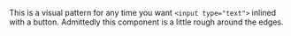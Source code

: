 
This is a visual pattern for any time you want `<input type="text">` inlined with a button. Admittedly this component is a little rough around the edges.

<Snippet component={InputGroup} snippet={snippet} />